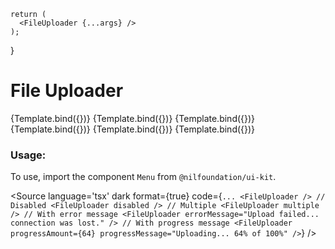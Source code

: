 
<Meta
    title="Field/FileUploader"
    component={FileUploader}
/>

    return (
      <FileUploader {...args} />
    );
}

# File Uploader


<Canvas isColumn>
  <Story name="Base" args={{}}>
      {Template.bind({})}
  </Story>
  <Story name="Disabled" args={{disabled: true}}>
      {Template.bind({})}
  </Story>
  <Story name="Multiple" args={{multiple: true}}>
      {Template.bind({})}
  </Story>
  <Story name="Error" args={{errorMessage: "Upload failed... connection was lost."}}>
      {Template.bind({})}
  </Story>
  <Story name="Error With Progress" args={{progressAmount: 64, errorMessage: "Upload failed... connection was lost."}}>
      {Template.bind({})}
  </Story>
  <Story name="Progress" args={{progressAmount: 64, progressMessage: "Uploading... 64% of 100%"}}>
    {Template.bind({})}
  </Story>
</Canvas>

<ArgsTable of={FileUploader} />

### Usage:

To use, import the component `Menu` from `@nilfoundation/ui-kit`.

<Source
  language='tsx'
  dark
  format={true}
  code={`
        ...
        <FileUploader />
        // Disabled
        <FileUploader disabled />
        // Multiple
        <FileUploader multiple />
        // With error message
        <FileUploader errorMessage="Upload failed... connection was lost." />
        // With progress message
        <FileUploader progressAmount={64} progressMessage="Uploading... 64% of 100%" />
  `}
/>


